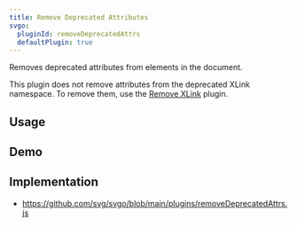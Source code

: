```yaml
---
title: Remove Deprecated Attributes
svgo:
  pluginId: removeDeprecatedAttrs
  defaultPlugin: true
---
```


Removes deprecated attributes from elements in the document.

This plugin does not remove attributes from the deprecated XLink namespace. To remove them, use the [Remove XLink](/docs/plugins/remove-xlink/) plugin.

## Usage

<PluginUsage />

## Demo

<PluginDemo />

## Implementation

- https://github.com/svg/svgo/blob/main/plugins/removeDeprecatedAttrs.js
